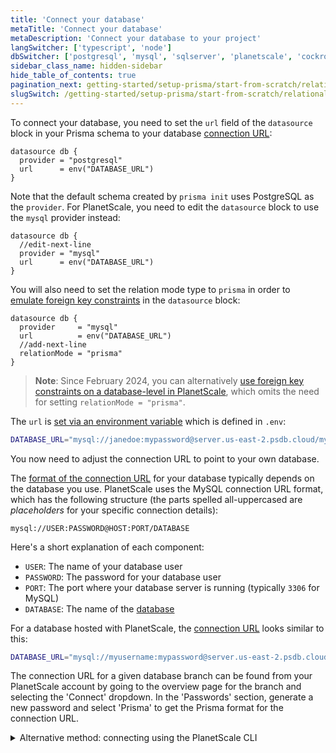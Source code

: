 ```yaml
---
title: 'Connect your database'
metaTitle: 'Connect your database'
metaDescription: 'Connect your database to your project'
langSwitcher: ['typescript', 'node']
dbSwitcher: ['postgresql', 'mysql', 'sqlserver', 'planetscale', 'cockroachdb']
sidebar_class_name: hidden-sidebar
hide_table_of_contents: true
pagination_next: getting-started/setup-prisma/start-from-scratch/relational-databases/using-prisma-migrate-typescript-planetscale
slugSwitch: /getting-started/setup-prisma/start-from-scratch/relational-databases/connect-your-database-
---
```


To connect your database, you need to set the `url` field of the `datasource` block in your Prisma schema to your database [connection URL](/orm/reference/connection-urls):

```prisma file=prisma/schema.prisma showLineNumbers
datasource db {
  provider = "postgresql"
  url      = env("DATABASE_URL")
}
```

Note that the default schema created by `prisma init` uses PostgreSQL as the `provider`. For PlanetScale, you need to edit the `datasource` block to use the `mysql` provider instead:

```prisma file=prisma/schema.prisma highlight=2;edit showLineNumbers
datasource db {
  //edit-next-line
  provider = "mysql"
  url      = env("DATABASE_URL")
}
```

You will also need to set the relation mode type to `prisma` in order to [emulate foreign key constraints](/orm/overview/databases/planetscale#option-1-emulate-relations-in-prisma-client) in the `datasource` block:

```prisma file=schema.prisma highlight=4;add showLineNumbers
datasource db {
  provider     = "mysql"
  url          = env("DATABASE_URL")
  //add-next-line
  relationMode = "prisma"
}
```

> **Note**: Since February 2024, you can alternatively [use foreign key constraints on a database-level in PlanetScale](/orm/overview/databases/planetscale#option-2-enable-foreign-key-constraints-in-the-planetscale-database-settings), which omits the need for setting `relationMode = "prisma"`.

The `url` is [set via an environment variable](/orm/prisma-schema/overview#accessing-environment-variables-from-the-schema) which is defined in `.env`:

```bash file=.env
DATABASE_URL="mysql://janedoe:mypassword@server.us-east-2.psdb.cloud/mydb?sslaccept=strict"
```

You now need to adjust the connection URL to point to your own database.

The [format of the connection URL](/orm/reference/connection-urls) for your database typically depends on the database you use. PlanetScale uses the MySQL connection URL format, which has the following structure (the parts spelled all-uppercased are _placeholders_ for your specific connection details):

```no-lines
mysql://USER:PASSWORD@HOST:PORT/DATABASE
```

Here's a short explanation of each component:

- `USER`: The name of your database user
- `PASSWORD`: The password for your database user
- `PORT`: The port where your database server is running (typically `3306` for MySQL)
- `DATABASE`: The name of the [database](https://dev.mysql.com/doc/refman/8.0/en/creating-database.html)

For a database hosted with PlanetScale, the [connection URL](/orm/reference/connection-urls) looks similar to this:

```bash file=.env
DATABASE_URL="mysql://myusername:mypassword@server.us-east-2.psdb.cloud/mydb?sslaccept=strict"
```

The connection URL for a given database branch can be found from your PlanetScale account by going to the overview page for the branch and selecting the 'Connect' dropdown. In the 'Passwords' section, generate a new password and select 'Prisma' to get the Prisma format for the connection URL.

<details>
<summary>Alternative method: connecting using the PlanetScale CLI</summary>

Alternatively, you can connect to your PlanetScale database server using the [PlanetScale CLI](https://docs.planetscale.com/reference/planetscale-environment-setup), and use a local connection URL. In this case the connection URL will look like this:

```bash file=.env
DATABASE_URL="mysql://root@localhost:PORT/mydb"
```

<Admonition type="info">

We recommend adding `.env` to your `.gitignore` file to prevent committing your environment variables.

</Admonition>

To connect to your branch, use the following command:

```terminal
pscale connect prisma-test branchname --port PORT
```

The `--port` flag can be omitted if you are using the default port `3306`.

</details>
